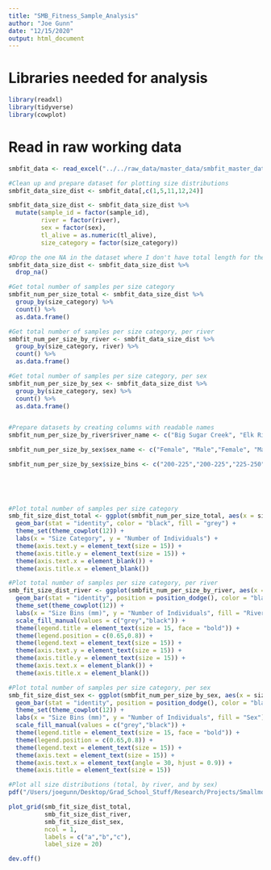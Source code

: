 ```yaml
---
title: "SMB_Fitness_Sample_Analysis"
author: "Joe Gunn"
date: "12/15/2020"
output: html_document
---
```

# Libraries needed for analysis
```r
library(readxl)
library(tidyverse)
library(cowplot)
```

# Read in raw working data
```r
smbfit_data <- read_excel("../../raw_data/master_data/smbfit_master_data_working.xlsx")

#Clean up and prepare dataset for plotting size distributions
smbfit_data_size_dist <- smbfit_data[,c(1,5,11,12,24)]

smbfit_data_size_dist <- smbfit_data_size_dist %>%
  mutate(sample_id = factor(sample_id),
         river = factor(river),
         sex = factor(sex),
         tl_alive = as.numeric(tl_alive), 
         size_category = factor(size_category))

#Drop the one NA in the dataset where I don't have total length for the fish
smbfit_data_size_dist <- smbfit_data_size_dist %>%
  drop_na()
```


```r

#Get total number of samples per size category
smbfit_num_per_size_total <- smbfit_data_size_dist %>%
  group_by(size_category) %>%
  count() %>%
  as.data.frame()

#Get total number of samples per size category, per river
smbfit_num_per_size_by_river <- smbfit_data_size_dist %>%
  group_by(size_category, river) %>%
  count() %>%
  as.data.frame()

#Get total number of samples per size category, per sex
smbfit_num_per_size_by_sex <- smbfit_data_size_dist %>%
  group_by(size_category, sex) %>%
  count() %>%
  as.data.frame()


#Prepare datasets by creating columns with readable names
smbfit_num_per_size_by_river$river_name <- c("Big Sugar Creek", "Elk River","Big Sugar Creek", "Elk River","Big Sugar Creek", "Elk River","Big Sugar Creek", "Elk River","Big Sugar Creek", "Elk River","Big Sugar Creek", "Elk River","Big Sugar Creek", "Elk River","Big Sugar Creek", "Elk River")

smbfit_num_per_size_by_sex$sex_name <- c("Female", "Male","Female", "Male","Female", "Male","Female", "Male","Female", "Male","Female", "Male","Female", "Male","Female", "Male")

smbfit_num_per_size_by_sex$size_bins <- c("200-225","200-225","225-250","225-250","250-275","250-275","275-300","275-300","300-325","300-325","325-350","325-350","350-375","350-375","375-400+","375-400+")
                               
                                                             
                                                    


#Plot total number of samples per size category
smb_fit_size_dist_total <- ggplot(smbfit_num_per_size_total, aes(x = size_category, y = n)) + 
  geom_bar(stat = "identity", color = "black", fill = "grey") + 
  theme_set(theme_cowplot(12)) +
  labs(x = "Size Category", y = "Number of Individuals") + 
  theme(axis.text.y = element_text(size = 15)) +
  theme(axis.title.y = element_text(size = 15)) +
  theme(axis.text.x = element_blank()) +
  theme(axis.title.x = element_blank())

#Plot total number of samples per size category, per river
smb_fit_size_dist_river <- ggplot(smbfit_num_per_size_by_river, aes(x = size_category, y = n, fill = river_name)) + 
  geom_bar(stat = "identity", position = position_dodge(), color = "black") + 
  theme_set(theme_cowplot(12)) +
  labs(x = "Size Bins (mm)", y = "Number of Individuals", fill = "River") + 
  scale_fill_manual(values = c("grey","black")) +
  theme(legend.title = element_text(size = 15, face = "bold")) +
  theme(legend.position = c(0.65,0.8)) +
  theme(legend.text = element_text(size = 15)) +
  theme(axis.text.y = element_text(size = 15)) +
  theme(axis.title.y = element_text(size = 15)) +
  theme(axis.text.x = element_blank()) +
  theme(axis.title.x = element_blank())

#Plot total number of samples per size category, per sex
smb_fit_size_dist_sex <- ggplot(smbfit_num_per_size_by_sex, aes(x = size_bins, y = n, fill = sex_name)) + 
  geom_bar(stat = "identity", position = position_dodge(), color = "black") + 
  theme_set(theme_cowplot(12)) +
  labs(x = "Size Bins (mm)", y = "Number of Individuals", fill = "Sex") + 
  scale_fill_manual(values = c("grey","black")) +
  theme(legend.title = element_text(size = 15, face = "bold")) +
  theme(legend.position = c(0.65,0.8)) +
  theme(legend.text = element_text(size = 15)) +
  theme(axis.text = element_text(size = 15)) +
  theme(axis.text.x = element_text(angle = 30, hjust = 0.9)) +
  theme(axis.title = element_text(size = 15))

#Plot all size distributions (total, by river, and by sex)
pdf("/Users/joegunn/Desktop/Grad_School_Stuff/Research/Projects/Smallmouth_Bass_Fitness/visualization/sample_visualization/total_sample_distribution.pdf", width = 6, height = 12)

plot_grid(smb_fit_size_dist_total, 
          smb_fit_size_dist_river, 
          smb_fit_size_dist_sex,
          ncol = 1, 
          labels = c("a","b","c"), 
          label_size = 20)

dev.off()
```
